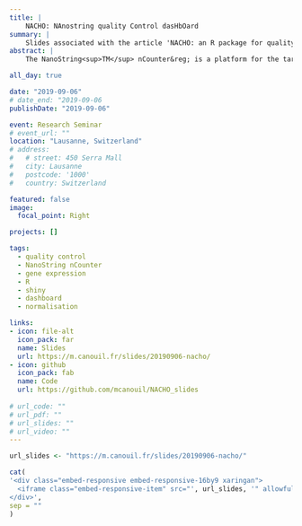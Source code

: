 ```yaml
---
title: |
    NACHO: NAnostring quality Control dasHbOard
summary: | 
    Slides associated with the article 'NACHO: an R package for quality control of NanoString nCounter data.' (DOI:[10.1093/bioinformatics/btz647](https://doi.org/10.1093/bioinformatics/btz647)).
abstract: |
    The NanoString<sup>TM</sup> nCounter&reg; is a platform for the targeted quantification of expression data in biofluids and tissues. While software by the manufacturer is available in addition to third parties packages, they do not provide a complete quality control (QC) pipeline. Here, we present NACHO ('NAnostring quality Control dasHbOard'), a comprehensive QC R-package. The package consists of three subsequent steps: summarize, visualize and normalize. The summarize function collects all the relevant data and stores it in a tidy format, the visualize function initiates a dashboard with plots of the relevant QC outcomes. It contains QC metrics that are measured by default by the manufacturer, but also calculates other insightful measures, including the scaling factors that are needed in the normalization step. In this normalization step, different normalization methods can be chosen to optimally preprocess data. Together, NACHO is a comprehensive method that optimizes insight and preprocessing of nCounter&reg; data.

all_day: true

date: "2019-09-06"
# date_end: "2019-09-06
publishDate: "2019-09-06"

event: Research Seminar
# event_url: ""
location: "Lausanne, Switzerland"
# address:
#   # street: 450 Serra Mall
#   city: Lausanne
#   postcode: '1000'
#   country: Switzerland

featured: false
image:
  focal_point: Right

projects: []

tags:
  - quality control
  - NanoString nCounter
  - gene expression
  - R
  - shiny
  - dashboard
  - normalisation

links:  
- icon: file-alt
  icon_pack: far
  name: Slides
  url: https://m.canouil.fr/slides/20190906-nacho/
- icon: github
  icon_pack: fab
  name: Code
  url: https://github.com/mcanouil/NACHO_slides
  
# url_code: ""
# url_pdf: ""
# url_slides: ""
# url_video: ""
---
```


```r
url_slides <- "https://m.canouil.fr/slides/20190906-nacho/"
```

```r
cat(
'<div class="embed-responsive embed-responsive-16by9 xaringan">
  <iframe class="embed-responsive-item" src="', url_slides, '" allowfullscreen></iframe>
</div>',
sep = ""
)
```
